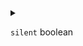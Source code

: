 
<details>
<summary>

`silent`  <span class="config-field-type">boolean</span> 

</summary>

If true, the hook will not output anything to the standard out of DevSpace except
for the case when the hook fails, where DevSpace will show the error including
the captured output streams of the hook.

</details>
